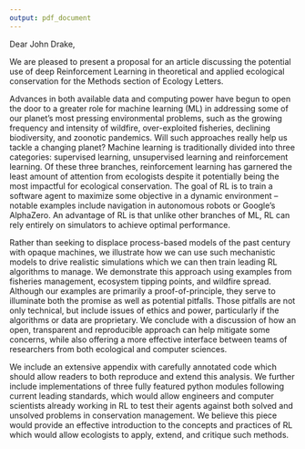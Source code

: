 ```yaml
---
output: pdf_document
---
```



Dear John Drake,

We are pleased to present a proposal for an article discussing the potential use of deep Reinforcement Learning in theoretical and applied ecological conservation for the Methods section of Ecology Letters.

Advances in both available data and computing power have begun to open the door to a greater role for machine learning (ML) in addressing some of our planet's most pressing environmental problems, such as the growing frequency and intensity of wildfire, over-exploited fisheries, declining biodiversity, and zoonotic pandemics. 
Will such approaches really help us tackle a changing planet? 
Machine learning is traditionally divided into three categories: supervised learning, unsupervised learning and reinforcement learning.
Of these three branches, reinforcement learning has garnered the least amount of attention from ecologists despite it potentially being the most impactful for ecological conservation.
The goal of RL is to train a software agent to maximize some objective in a dynamic environment -- notable examples include navigation in autonomous robots or Google's AlphaZero. 
An advantage of RL is that unlike other branches of ML, RL can rely entirely on simulators to achieve optimal performance.

Rather than seeking to displace process-based models of the past century with opaque machines, we illustrate how we can use such mechanistic models to drive realistic simulations which we can then train leading RL algorithms to manage. 
We demonstrate this approach using examples from fisheries management, ecosystem tipping points, and wildfire spread. 
Although our examples are primarily a proof-of-principle, they serve to illuminate both the promise as well as potential pitfalls. 
Those pitfalls are not only technical, but include issues of ethics and power, particularly if the algorithms or data are proprietary. 
We conclude with a discussion of how an open, transparent and reproducible approach can help mitigate some concerns, while also offering a more effective interface between teams of researchers from both ecological and computer sciences.

We include an extensive appendix with carefully annotated code which should allow readers to both reproduce and extend this analysis.
We further include implementations of three fully featured python modules following current leading standards, which would allow engineers and computer scientists already working in RL to test their agents against both solved and unsolved problems in conservation management.
We believe this piece would provide an effective introduction to the concepts and practices of RL which would allow ecologists to apply, extend, and critique such methods.


